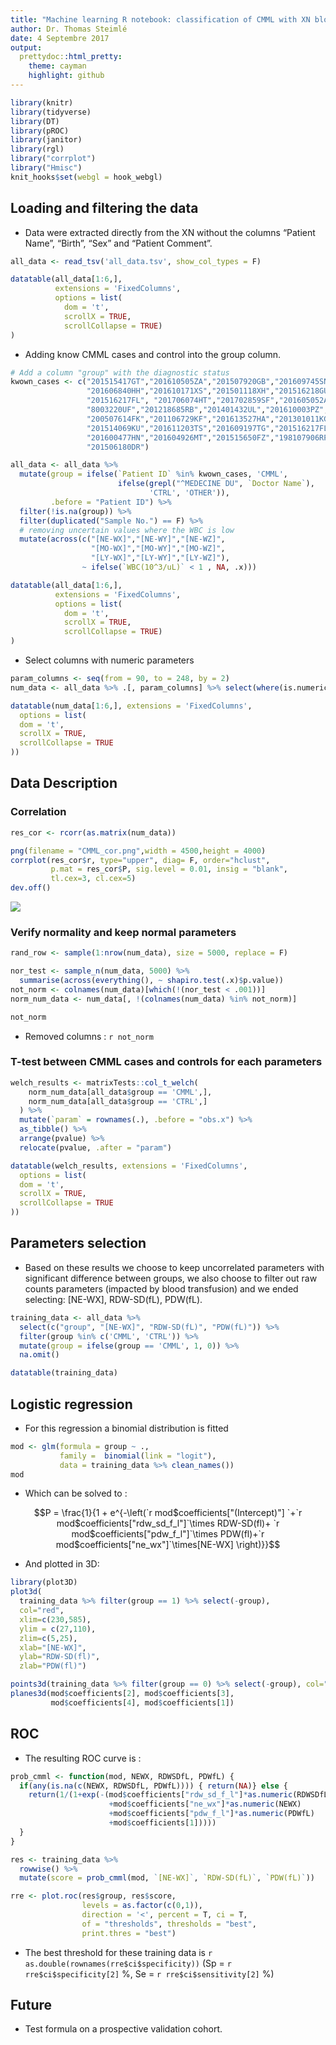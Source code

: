 ```yaml
---
title: "Machine learning R notebook: classification of CMML with XN blood cell analyzer parameters"
author: Dr. Thomas Steimlé
date: 4 Septembre 2017
output: 
  prettydoc::html_pretty:
    theme: cayman
    highlight: github
---
```


```r
library(knitr)
library(tidyverse)
library(DT)
library(pROC)
library(janitor)
library(rgl)
library("corrplot")
library("Hmisc")
knit_hooks$set(webgl = hook_webgl)
```

## Loading and filtering the data

+ Data were extracted directly from the XN without the columns "Patient Name", "Birth", "Sex" and "Patient Comment".

```r
all_data <- read_tsv('all_data.tsv', show_col_types = F)

datatable(all_data[1:6,], 
          extensions = 'FixedColumns',
          options = list(
            dom = 't',
            scrollX = TRUE,
            scrollCollapse = TRUE)
)
```


+ Adding know CMML cases and control into the group column.

```r
# Add a column "group" with the diagnostic status
kwown_cases <- c("201515417GT","201610505ZA","201507920GB","201609745SN",
                 "201606840HH","201610171XS","201501118XH","201516218GU",
                 "201516217FL", "201706074HT","201702859SF","201605052AB",
                 "8003220UF","201218685RB","201401432UL","201610003PZ",
                 "200507614FK","201106729KF","201613527HA","201301011KG",
                 "201514069KU","201611203TS","201609197TG","201516217FL",
                 "201600477HN","201604926MT","201515650FZ","198107906RP",
                 "201506180DR")

all_data <- all_data %>% 
  mutate(group = ifelse(`Patient ID` %in% kwown_cases, 'CMML', 
                        ifelse(grepl("^MEDECINE DU", `Doctor Name`), 
                               'CTRL', 'OTHER')), 
         .before = "Patient ID") %>%
  filter(!is.na(group)) %>%
  filter(duplicated("Sample No.") == F) %>%
  # removing uncertain values where the WBC is low
  mutate(across(c("[NE-WX]","[NE-WY]","[NE-WZ]",
                  "[MO-WX]","[MO-WY]","[MO-WZ]",
                  "[LY-WX]","[LY-WY]","[LY-WZ]"), 
                ~ ifelse(`WBC(10^3/uL)` < 1 , NA, .x)))

datatable(all_data[1:6,], 
          extensions = 'FixedColumns',
          options = list(
            dom = 't',
            scrollX = TRUE,
            scrollCollapse = TRUE)
)
```


+ Select columns with numeric parameters

```r
param_columns <- seq(from = 90, to = 248, by = 2)
num_data <- all_data %>% .[, param_columns] %>% select(where(is.numeric)) 

datatable(num_data[1:6,], extensions = 'FixedColumns',
  options = list(
  dom = 't',
  scrollX = TRUE,
  scrollCollapse = TRUE
))
```

## Data Description 

### Correlation

```r
res_cor <- rcorr(as.matrix(num_data))

png(filename = "CMML_cor.png",width = 4500,height = 4000)
corrplot(res_cor$r, type="upper", diag= F, order="hclust",
         p.mat = res_cor$P, sig.level = 0.01, insig = "blank", 
         tl.cex=3, cl.cex=5)
dev.off()

```
![](CMML_cor.png)

### Verify normality and keep normal parameters

```r
rand_row <- sample(1:nrow(num_data), size = 5000, replace = F)

nor_test <- sample_n(num_data, 5000) %>% 
  summarise(across(everything(), ~ shapiro.test(.x)$p.value)) 
not_norm <- colnames(num_data)[which(!(nor_test < .001))] 
norm_num_data <- num_data[, !(colnames(num_data) %in% not_norm)]

not_norm
```
+ Removed columns : `r not_norm`

### T-test between CMML cases and controls for each parameters

```r
welch_results <- matrixTests::col_t_welch(
    norm_num_data[all_data$group == 'CMML',], 
    norm_num_data[all_data$group == 'CTRL',]
  ) %>%
  mutate(`param` = rownames(.), .before = "obs.x") %>%
  as_tibble() %>%
  arrange(pvalue) %>%
  relocate(pvalue, .after = "param")

datatable(welch_results, extensions = 'FixedColumns',
  options = list(
  dom = 't',
  scrollX = TRUE,
  scrollCollapse = TRUE
))
```
## Parameters selection

+ Based on these results we choose to keep uncorrelated parameters with significant difference between groups, we also choose to filter out raw counts parameters (impacted by blood transfusion) and we ended selecting: [NE-WX], RDW-SD(fL), PDW(fL).

```r
training_data <- all_data %>% 
  select(c("group", "[NE-WX]", "RDW-SD(fL)", "PDW(fL)")) %>%
  filter(group %in% c('CMML', 'CTRL')) %>%
  mutate(group = ifelse(group == 'CMML', 1, 0)) %>%
  na.omit()

datatable(training_data)
```

## Logistic regression

+ For this regression a binomial distribution is fitted

```r
mod <- glm(formula = group ~ ., 
           family =  binomial(link = "logit"), 
           data = training_data %>% clean_names())
mod
```
+ Which can be solved to :

$$P = \frac{1}{1 + e^{-\left(`r mod$coefficients["(Intercept)"] `+`r mod$coefficients["rdw_sd_f_l"]`\times RDW-SD(fl)+ `r mod$coefficients["pdw_f_l"]`\times PDW(fl)+`r mod$coefficients["ne_wx"]`\times[NE-WX] \right)}}$$

+ And plotted in 3D:

```r
library(plot3D)
plot3d(
  training_data %>% filter(group == 1) %>% select(-group), 
  col="red", 
  xlim=c(230,585),
  ylim = c(27,110),
  zlim=c(5,25), 
  xlab="[NE-WX]",
  ylab="RDW-SD(fl)",
  zlab="PDW(fl)")

points3d(training_data %>% filter(group == 0) %>% select(-group), col="blue")
planes3d(mod$coefficients[2], mod$coefficients[3],
         mod$coefficients[4], mod$coefficients[1])

```

## ROC
+ The resulting ROC curve is :
```r
prob_cmml <- function(mod, NEWX, RDWSDfL, PDWfL) {
  if(any(is.na(c(NEWX, RDWSDfL, PDWfL)))) { return(NA)} else {
    return(1/(1+exp(-(mod$coefficients["rdw_sd_f_l"]*as.numeric(RDWSDfL)
                      +mod$coefficients["ne_wx"]*as.numeric(NEWX)
                      +mod$coefficients["pdw_f_l"]*as.numeric(PDWfL)
                      +mod$coefficients[1]))))
  }
}

res <- training_data %>% 
  rowwise() %>% 
  mutate(score = prob_cmml(mod, `[NE-WX]`, `RDW-SD(fL)`, `PDW(fL)`))

rre <- plot.roc(res$group, res$score, 
                levels = as.factor(c(0,1)), 
                direction = '<', percent = T, ci = T, 
                of = "thresholds", thresholds = "best",
                print.thres = "best")
```

+ The best threshold for these training data is `r as.double(rownames(rre$ci$specificity))` (Sp =  `r rre$ci$specificity[2]` %, Se = `r rre$ci$sensitivity[2]` %)

## Future

+ Test formula on a prospective validation cohort.
